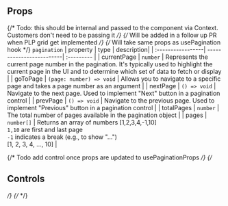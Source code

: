 
<Meta of={PaginationStories} />

## Props

<ArgTypes of={Pagination} />

{/* Todo: this should be internal and passed to the component via Context. Customers don't need to be passing it */}
{/* Will be added in a follow up PR when PLP grid get implemented */}
{/* Will take same props as usePagination hook */}
`pagination`
  | property          | type                     | description|
  | :-----------------| -------------------------| :--------- |
  | currentPage       | `number`                 | Represents the current page number in the pagination. It's typically used to highlight the current page in the UI and to determine which set of data to fetch or display |
  | goToPage          | `(page: number) => void` | Allows you to navigate to a specific page and takes a page number as an argument |
  | nextPage          | `() => void`             | Navigate to the next page. Used to implement "Next" button in a pagination control |
  | prevPage          | `() => void`             | Navigate to the previous page. Used to implement "Previous" button in a pagination control |
  | totalPages        | `number`                 | The total number of pages available in the pagination object |
  | pages             | `number[]`               | Returns an array of numbers [1,2,3,4,-1,10] <br/> `1,10` are first and last page <br/> `-1` indicates a break (e.g., to show "...") <br/> [1, 2, 3, 4, ..., 10]  |


<Canvas of={PaginationStories.Primary} />

{/* Todo add control once props are updated to usePaginationProps */}
{/* <h2>Controls</h2> */}
{/* <Controls /> */}